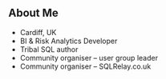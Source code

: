 ## About Me
* Cardiff, UK
* BI & Risk Analytics Developer
* Tribal SQL author
* Community organiser -- user group leader
* Community organiser -- SQLRelay.co.uk